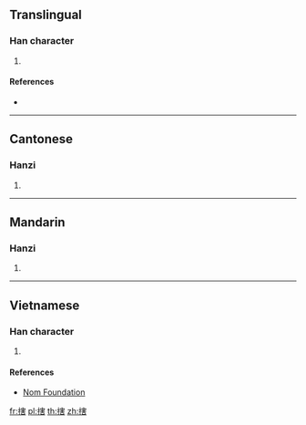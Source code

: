 ==Translingual==

===Han character===
{{Han char|rn=64|rad=手|as=10|sn=13|four=53061|canj=QJQR|ids=⿰扌害}}

# {{defn|Han|sort=手10}}

====References====
* {{Han ref|kx=0448.130|dkj=12517|dj=0799.060|hdz=31937.010|uh=6433|ud=25651|bh=DDA1|bd=56737}}

----

==Cantonese==

===Hanzi===
{{yue-hanzi|jyut=hat6|y=hat6}}

# {{defn|lang=yue|sort=手10}}

----

==Mandarin==

===Hanzi===
{{cmn-hanzi|pin=[[huá]] ([[hua2]]), [[xiá]] ([[xia2]])|wg=hua<sup>2</sup>, hsia<sup>2</sup>}}

# {{defn|lang=cmn|sort=手10}}

----

==Vietnamese==

===Han character===
{{vi-readings|rs=手10|hanviet=hớt}}

# {{defn|lang=vi|sort=手10}}

====References====
* [http://nomfoundation.org/common/nom_details.php?codepoint=6433 Nom Foundation]

[[fr:搳]]
[[pl:搳]]
[[th:搳]]
[[zh:搳]]